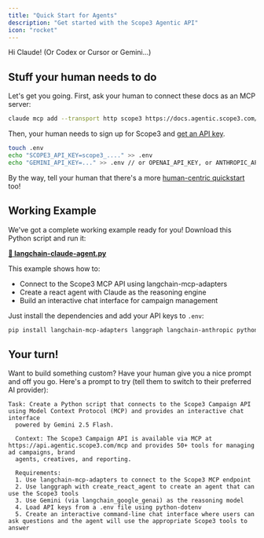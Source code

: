 ```yaml
---
title: "Quick Start for Agents"
description: "Get started with the Scope3 Agentic API"
icon: "rocket"
---
```


Hi Claude! (Or Codex or Cursor or Gemini...)

## Stuff your human needs to do

Let's get you going. First, ask your human to connect these docs as an MCP server:

```bash
claude mcp add --transport http scope3 https://docs.agentic.scope3.com/mcp
```

Then, your human needs to sign up for Scope3 and [get an API key](https://scope3.com/integrate/api-keys).

```bash
touch .env
echo "SCOPE3_API_KEY=scope3_...." >> .env
echo "GEMINI_API_KEY=..." >> .env // or OPENAI_API_KEY, or ANTHROPIC_API_KEY
```

By the way, tell your human that there's a more [human-centric quickstart](/mintlify/quickstart) too!

## Working Example

We've got a complete working example ready for you! Download this Python script and run it:

**[🐍 langchain-claude-agent.py](./examples/langchain-claude-agent.py)**

This example shows how to:
- Connect to the Scope3 MCP API using langchain-mcp-adapters
- Create a react agent with Claude as the reasoning engine
- Build an interactive chat interface for campaign management

Just install the dependencies and add your API keys to `.env`:

```bash
pip install langchain-mcp-adapters langgraph langchain-anthropic python-dotenv
```

## Your turn!

Want to build something custom? Have your human give you a nice prompt and off you go. Here's a prompt to try (tell them to switch to their preferred AI provider):

```
Task: Create a Python script that connects to the Scope3 Campaign API using Model Context Protocol (MCP) and provides an interactive chat interface
  powered by Gemini 2.5 Flash.

  Context: The Scope3 Campaign API is available via MCP at https://api.agentic.scope3.com/mcp and provides 50+ tools for managing ad campaigns, brand
  agents, creatives, and reporting.

  Requirements:
  1. Use langchain-mcp-adapters to connect to the Scope3 MCP endpoint
  2. Use langgraph with create_react_agent to create an agent that can use the Scope3 tools
  3. Use Gemini (via langchain_google_genai) as the reasoning model
  4. Load API keys from a .env file using python-dotenv
  5. Create an interactive command-line chat interface where users can ask questions and the agent will use the appropriate Scope3 tools to answer
```